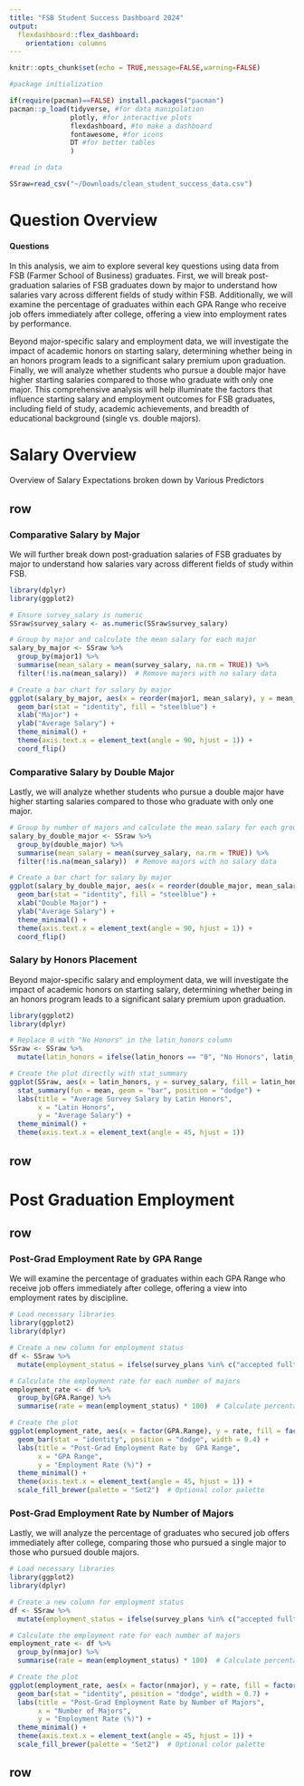 ```yaml
---
title: "FSB Student Success Dashboard 2024"
output: 
  flexdashboard::flex_dashboard:
    orientation: columns
---
```


```r
knitr::opts_chunk$set(echo = TRUE,message=FALSE,warning=FALSE)

#package initialization

if(require(pacman)==FALSE) install.packages("pacman")
pacman::p_load(tidyverse, #for data manipulation
               plotly, #for interactive plots
               flexdashboard, #to make a dashboard
               fontawesome, #for icons
               DT #for better tables
               )

#read in data

SSraw=read_csv("~/Downloads/clean_student_success_data.csv")
```

# Question Overview{data-orientation="columns"}

#### Questions

In this analysis, we aim to explore several key questions using data from FSB (Farmer School of Business) graduates. First, we will break post-graduation salaries of FSB graduates down by major to understand how salaries vary across different fields of study within FSB. Additionally, we will examine the percentage of graduates within each GPA Range who receive job offers immediately after college, offering a view into employment rates by performance.

Beyond major-specific salary and employment data, we will investigate the impact of academic honors on starting salary, determining whether being in an honors program leads to a significant salary premium upon graduation. Finally, we will analyze whether students who pursue a double major have higher starting salaries compared to those who graduate with only one major. This comprehensive analysis will help illuminate the factors that influence starting salary and employment outcomes for FSB graduates, including field of study, academic achievements, and breadth of educational background (single vs. double majors).


# Salary Overview {data-orientation="columns"}

Overview of Salary Expectations broken down by Various Predictors

## row {data-width="600"}

### Comparative Salary by Major

We will further break down post-graduation salaries of FSB graduates by major to understand how salaries vary across different fields of study within FSB.


```r
library(dplyr)
library(ggplot2)

# Ensure survey_salary is numeric
SSraw$survey_salary <- as.numeric(SSraw$survey_salary)

# Group by major and calculate the mean salary for each major
salary_by_major <- SSraw %>%
  group_by(major1) %>%
  summarise(mean_salary = mean(survey_salary, na.rm = TRUE)) %>%
  filter(!is.na(mean_salary))  # Remove majors with no salary data

# Create a bar chart for salary by major
ggplot(salary_by_major, aes(x = reorder(major1, mean_salary), y = mean_salary)) +
  geom_bar(stat = "identity", fill = "steelblue") +
  xlab("Major") +
  ylab("Average Salary") +
  theme_minimal() +
  theme(axis.text.x = element_text(angle = 90, hjust = 1)) +
  coord_flip()
```

### Comparative Salary by Double Major

Lastly, we will analyze whether students who pursue a double major have higher starting salaries compared to those who graduate with only one major.


```r
# Group by number of majors and calculate the mean salary for each group
salary_by_double_major <- SSraw %>%
  group_by(double_major) %>%
  summarise(mean_salary = mean(survey_salary, na.rm = TRUE)) %>%
  filter(!is.na(mean_salary))  # Remove majors with no salary data

# Create a bar chart for salary by major
ggplot(salary_by_double_major, aes(x = reorder(double_major, mean_salary), y = mean_salary)) +
  geom_bar(stat = "identity", fill = "steelblue") +
  xlab("Double Major") +
  ylab("Average Salary") +
  theme_minimal() +
  theme(axis.text.x = element_text(angle = 90, hjust = 1)) +
  coord_flip()
```

### Salary by Honors Placement

Beyond major-specific salary and employment data, we will investigate the impact of academic honors on starting salary, determining whether being in an honors program leads to a significant salary premium upon graduation.


```r
library(ggplot2)
library(dplyr)

# Replace 0 with "No Honors" in the latin_honors column
SSraw <- SSraw %>%
  mutate(latin_honors = ifelse(latin_honors == "0", "No Honors", latin_honors))

# Create the plot directly with stat_summary
ggplot(SSraw, aes(x = latin_honors, y = survey_salary, fill = latin_honors)) + 
  stat_summary(fun = mean, geom = "bar", position = "dodge") +
  labs(title = "Average Survey Salary by Latin Honors",
       x = "Latin Honors",
       y = "Average Salary") +
  theme_minimal() +
  theme(axis.text.x = element_text(angle = 45, hjust = 1))
```

## row {data-height="600"}


# Post Graduation Employment {data-orientation="columns"}

## row {data=width="400"}

### Post-Grad Employment Rate by GPA Range

We will examine the percentage of graduates within each GPA Range who receive job offers immediately after college, offering a view into employment rates by discipline.


```r
# Load necessary libraries
library(ggplot2)
library(dplyr)

# Create a new column for employment status
df <- SSraw %>%
  mutate(employment_status = ifelse(survey_plans %in% c("accepted fulltime job", "self employed", "military service"), 1, 0))

# Calculate the employment rate for each number of majors
employment_rate <- df %>%
  group_by(GPA.Range) %>%
  summarise(rate = mean(employment_status) * 100)  # Calculate percentage of employed

# Create the plot
ggplot(employment_rate, aes(x = factor(GPA.Range), y = rate, fill = factor(GPA.Range))) +
  geom_bar(stat = "identity", position = "dodge", width = 0.4) +
  labs(title = "Post-Grad Employment Rate by  GPA Range",
       x = "GPA Range",
       y = "Employment Rate (%)") +
  theme_minimal() +
  theme(axis.text.x = element_text(angle = 45, hjust = 1)) +
  scale_fill_brewer(palette = "Set2")  # Optional color palette
```


### Post-Grad Employment Rate by Number of Majors

Lastly, we will analyze the percentage of graduates who secured job offers immediately after college, comparing those who pursued a single major to those who pursued double majors.


```r
# Load necessary libraries
library(ggplot2)
library(dplyr)

# Create a new column for employment status
df <- SSraw %>%
  mutate(employment_status = ifelse(survey_plans %in% c("accepted fulltime job", "self employed", "military service"), 1, 0))

# Calculate the employment rate for each number of majors
employment_rate <- df %>%
  group_by(nmajor) %>%
  summarise(rate = mean(employment_status) * 100)  # Calculate percentage of employed

# Create the plot
ggplot(employment_rate, aes(x = factor(nmajor), y = rate, fill = factor(nmajor))) +
  geom_bar(stat = "identity", position = "dodge", width = 0.7) +
  labs(title = "Post-Grad Employment Rate by Number of Majors",
       x = "Number of Majors",
       y = "Employment Rate (%)") +
  theme_minimal() +
  theme(axis.text.x = element_text(angle = 45, hjust = 1)) +
  scale_fill_brewer(palette = "Set2")  # Optional color palette
```

## row {data-height="500"}


